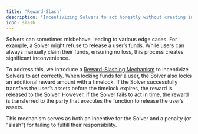 ```yaml
---
title: 'Reward-Slash'
description: 'Incentivizing Solvers to act honestly without creating inconveniences for users'
icon: slash
---
```


Solvers can sometimes misbehave, leading to various edge cases. For example, a Solver might refuse to release a user’s funds. While users can always manually claim their funds, ensuring no loss, this process creates significant inconvenience.

To address this, we introduce a [Reward-Slashing Mechanism](/protocol-spec/reward-slashing) to incentivize Solvers to act correctly. When locking funds for a user, the Solver also locks an additional reward amount with a timelock. If the Solver successfully transfers the user’s assets before the timelock expires, the reward is released to the Solver. However, if the Solver fails to act in time, the reward is transferred to the party that executes the function to release the user’s assets. 

This mechanism serves as both an incentive for the Solver and a penalty (or "slash") for failing to fulfill their responsibility.